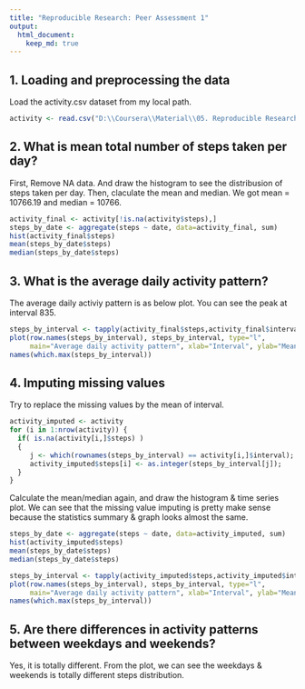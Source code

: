 ---
title: "Reproducible Research: Peer Assessment 1"
output: 
  html_document:
    keep_md: true
---


## 1. Loading and preprocessing the data
Load the activity.csv dataset from my local path.
```{r}
activity <- read.csv("D:\\Coursera\\Material\\05. Reproducible Research\\CourseProject\\activity.csv")
```

## 2. What is mean total number of steps taken per day?

First, Remove NA data. And draw the histogram to see the distribusion of steps taken per day.
Then, claculate the mean and median. We got mean = 10766.19 and median = 10766.

```{r}
activity_final <- activity[!is.na(activity$steps),]
steps_by_date <- aggregate(steps ~ date, data=activity_final, sum)
hist(activity_final$steps)
mean(steps_by_date$steps)
median(steps_by_date$steps)
```

## 3. What is the average daily activity pattern?

The average daily activiy pattern is as below plot. You can see the peak at interval 835.
```{r}
steps_by_interval <- tapply(activity_final$steps,activity_final$interval,mean)
plot(row.names(steps_by_interval), steps_by_interval, type="l",
     main="Average daily activity pattern", xlab="Interval", ylab="Mean of steps")
names(which.max(steps_by_interval))
```

## 4. Imputing missing values
Try to replace the missing values by the mean of interval.


```{r}
activity_imputed <- activity
for (i in 1:nrow(activity)) {
  if( is.na(activity[i,]$steps) )
  {
     j <- which(rownames(steps_by_interval) == activity[i,]$interval);
     activity_imputed$steps[i] <- as.integer(steps_by_interval[j]);
  }   
}
```

Calculate the mean/median again, and draw the histogram & time series plot.
We can see that the missing value imputing is pretty make sense because the statistics summary & graph looks almost the same.
```{r}
steps_by_date <- aggregate(steps ~ date, data=activity_imputed, sum)
hist(activity_imputed$steps)
mean(steps_by_date$steps)
median(steps_by_date$steps)

steps_by_interval <- tapply(activity_imputed$steps,activity_imputed$interval,mean)
plot(row.names(steps_by_interval), steps_by_interval, type="l",
     main="Average daily activity pattern", xlab="Interval", ylab="Mean of steps")
names(which.max(steps_by_interval))
```

## 5. Are there differences in activity patterns between weekdays and weekends?
Yes, it is totally different. From the plot, we can see the weekdays & weekends is totally different steps distribution.
```{r}

```